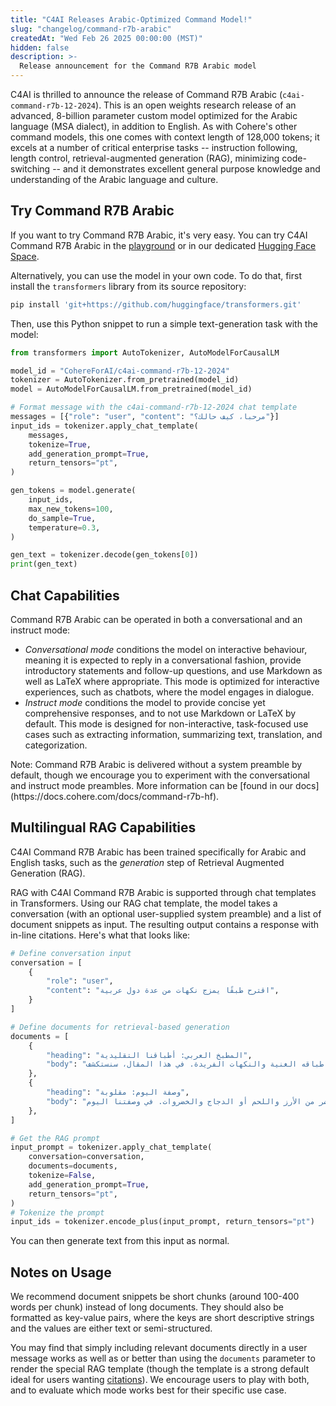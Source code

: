 ```yaml
---
title: "C4AI Releases Arabic-Optimized Command Model!"
slug: "changelog/command-r7b-arabic"
createdAt: "Wed Feb 26 2025 00:00:00 (MST)"
hidden: false
description: >-
  Release announcement for the Command R7B Arabic model
---
```

C4AI is thrilled to announce the release of Command R7B Arabic (`c4ai-command-r7b-12-2024`). This is an open weights research release of an advanced, 8-billion parameter custom model optimized for the Arabic language (MSA dialect), in addition to English. As with Cohere's other command models, this one comes with context length of 128,000 tokens; it excels at a number of critical enterprise tasks -- instruction following, length control, retrieval-augmented generation (RAG), minimizing code-switching -- and it demonstrates excellent general purpose knowledge and understanding of the Arabic language and culture.

## Try Command R7B Arabic
If you want to try Command R7B Arabic, it's very easy. You can try C4AI Command R7B Arabic in the [playground](https://dashboard.cohere.com/playground/chat) or in our dedicated [Hugging Face Space](https://huggingface.co/spaces/CohereForAI/c4ai-command-r-plus).

Alternatively, you can use the model in your own code. To do that, first install the `transformers` library from its source repository:

```bash
pip install 'git+https://github.com/huggingface/transformers.git'
```

Then, use this Python snippet to run a simple text-generation task with the model:

```python
from transformers import AutoTokenizer, AutoModelForCausalLM

model_id = "CohereForAI/c4ai-command-r7b-12-2024"
tokenizer = AutoTokenizer.from_pretrained(model_id)
model = AutoModelForCausalLM.from_pretrained(model_id)

# Format message with the c4ai-command-r7b-12-2024 chat template
messages = [{"role": "user", "content": "مرحبا، كيف حالك؟"}]
input_ids = tokenizer.apply_chat_template(
    messages,
    tokenize=True,
    add_generation_prompt=True,
    return_tensors="pt",
)

gen_tokens = model.generate(
    input_ids,
    max_new_tokens=100,
    do_sample=True,
    temperature=0.3,
)

gen_text = tokenizer.decode(gen_tokens[0])
print(gen_text)
```

## Chat Capabilities

Command R7B Arabic can be operated in both a conversational and an instruct mode:

- *Conversational mode* conditions the model on interactive behaviour, meaning it is expected to reply in a conversational fashion, provide introductory statements and follow-up questions, and use Markdown as well as LaTeX where appropriate. This mode is optimized for interactive experiences, such as chatbots, where the model engages in dialogue.
- *Instruct mode* conditions the model to provide concise yet comprehensive responses, and to not use Markdown or LaTeX by default. This mode is designed for non-interactive, task-focused use cases such as extracting information, summarizing text, translation, and categorization.

<aside>
Note: Command R7B Arabic is delivered without a system preamble by default, though we encourage you to experiment with the conversational and instruct mode preambles. More information can be [found in our docs](https://docs.cohere.com/docs/command-r7b-hf).
</aside>

## Multilingual RAG Capabilities
C4AI Command R7B Arabic has been trained specifically for Arabic and English tasks, such as the _generation_ step of Retrieval Augmented Generation (RAG).

RAG with C4AI Command R7B Arabic is supported through chat templates in Transformers. Using our RAG chat template, the model takes a conversation (with an optional user-supplied system preamble) and a list of document snippets as input. The resulting output contains a response with in-line citations. Here's what that looks like:

```python
# Define conversation input
conversation = [
    {
        "role": "user",
        "content": "اقترح طبقًا يمزج نكهات من عدة دول عربية",
    }
]

# Define documents for retrieval-based generation
documents = [
    {
        "heading": "المطبخ العربي: أطباقنا التقليدية",
        "body": "يشتهر المطبخ العربي بأطباقه الغنية والنكهات الفريدة. في هذا المقال، سنستكشف ...",
    },
    {
        "heading": "وصفة اليوم: مقلوبة",
        "body": "المقلوبة هي طبق فلسطيني تقليدي، يُحضر من الأرز واللحم أو الدجاج والخضروات. في وصفتنا اليوم ...",
    },
]

# Get the RAG prompt
input_prompt = tokenizer.apply_chat_template(
    conversation=conversation,
    documents=documents,
    tokenize=False,
    add_generation_prompt=True,
    return_tensors="pt",
)
# Tokenize the prompt
input_ids = tokenizer.encode_plus(input_prompt, return_tensors="pt")
```

You can then generate text from this input as normal.

## Notes on Usage

We recommend document snippets be short chunks (around 100-400 words per chunk) instead of long documents. They should also be formatted as key-value pairs, where the keys are short descriptive strings and the values are either text or semi-structured. 

You may find that simply including relevant documents directly in a user message works as well as or better than using the `documents` parameter to render the special RAG template (though the template is a strong default ideal for users wanting [citations](https://docs.cohere.com/docs/retrieval-augmented-generation-rag#citation-modes)). We encourage users to play with both, and to evaluate which mode works best for their specific use case.








